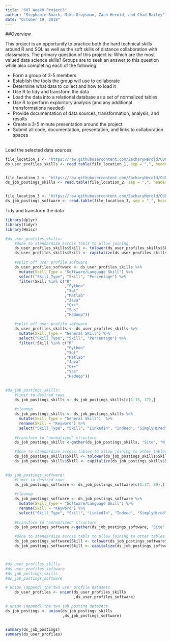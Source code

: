 ```yaml
---
title: "607 Week8 Project3"
author: "Stephanie Roark, Mike Groysman, Zach Herold, and Chad Bailey"
date: "October 19, 2018"
---
```


##Overview

This project is an opportunity to practice both the hard technical skills around R and SQL as well as the soft skills of distance collaboration with classmates. The primary question of this project is: Which are the most valued data science skills? Groups are to seek an answer to this question while also completing each of the following:

* Form a group of 3-5 members
* Establish the tools the group will use to collaborate
* Determine what data to collect and how to load it
* Use R to tidy and transform the data
* Load the data into a relational database as a set of normalized tables
* Use R to perform exploritory analysis (and any additional transformations needed)
* Provide documentation of data sources, transformation, analysis, and results
* Create a 3-5 minute presentation around the project
* Submit all code, documentation, presentation, and links to collaboration spaces

## <Insert other documentation>

Load the selected data sources
```r
file_location_1 <- 'https://raw.githubusercontent.com/ZacharyHerold/CUNY-DATA607/master/SCData.csv'
ds_user_profiles_skills <- read.table(file_location_1, sep = ",", header = TRUE, stringsAsFactors = FALSE)


file_location_2 <- 'https://raw.githubusercontent.com/ZacharyHerold/CUNY-DATA607/master/ds_general_skills_revised.csv'
ds_job_postings_skills <- read.table(file_location_2, sep = ",", header = TRUE, stringsAsFactors = FALSE)


file_location_3 <- 'https://raw.githubusercontent.com/ZacharyHerold/CUNY-DATA607/master/ds_job_listing_software.csv'
ds_job_postings_software <- read.table(file_location_3, sep = ",", header = TRUE, fill = TRUE, stringsAsFactors = FALSE)
```

Tidy and transform the data
```r
library(dplyr)
library(tidyr)
library(Hmisc)

#ds_user_profiles_skills: 
    #done to standardize across tabls to allow joining
    ds_user_profiles_skills$Skill <- tolower(ds_user_profiles_skills$Skill)
    ds_user_profiles_skills$Skill <- capitalize(ds_user_profiles_skills$Skill)
    
    #split off user profile software
    ds_user_profiles_software <- ds_user_profiles_skills %>%
      mutate(Skill_Type = "Software/Language Skill") %>%
      select("Skill_Type", "Skill", "Percentage") %>%
      filter(Skill %in% c("R"
                          ,"Python"
                          ,"Sql"
                          ,"Matlab"
                          ,"Java"
                          ,"C++"
                          ,"Sas"
                          ,"Hadoop"))
    
    #split off user profile software
    ds_user_profiles_skills <- ds_user_profiles_skills %>%
      mutate(Skill_Type = "General SKill") %>%
      select("Skill_Type", "Skill", "Percentage") %>%
      filter(!Skill %in% c("R"
                          ,"Python"
                          ,"Sql"
                          ,"Matlab"
                          ,"Java"
                          ,"C++"
                          ,"Sas"
                          ,"Hadoop"))

    
#ds_job_postings_skills: 
    #limit to desired rows
    ds_job_postings_skills <- ds_job_postings_skills[c(1:15, 17),]
    
    #cleanup
    ds_job_postings_skills <- ds_job_postings_skills %>%
      mutate(Skill_Type = "General Skill")  %>%
      rename(Skill = "Keyword") %>%
      select("Skill_Type", "Skill", "LinkedIn", "Indeed", "SimplyHired", "Monster")
    
    #transform to "normalized" structure
    ds_job_postings_skills <-gather(ds_job_postings_skills, "Site", "N_Records", 3:6)

    #done to standardize across tables to allow joining to other tables
    ds_job_postings_skills$Skill <- tolower(ds_job_postings_skills$Skill)
    ds_job_postings_skills$Skill <- capitalize(ds_job_postings_skills$Skill)

    
#ds_job_postings_software:
    #limit to desired rows
    ds_job_postings_software <- ds_job_postings_software[c(1:37, 39),]
    
    #cleanup
    ds_job_postings_software <- ds_job_postings_software %>%
      mutate(Skill_Type = "Software/Language Skill") %>%
      rename(Skill = "Keyword") %>%
      select("Skill_Type", "Skill", "LinkedIn", "Indeed", "SimplyHired", "Monster")
      
    #transform to "normalized" structure
    ds_job_postings_software <-gather(ds_job_postings_software, "Site", "N_Records", 3:6)

    #done to standardize across tabls to allow joining to other tables
    ds_job_postings_software$Skill <- tolower(ds_job_postings_software$Skill)
    ds_job_postings_software$Skill <- capitalize(ds_job_postings_software$Skill)



#ds_user_profiles_skills
#ds_user_profiles_software
#ds_job_postings_skills
#ds_job_postings_software

# union (append) the two user profile datasets
    ds_user_profiles <- union(ds_user_profiles_skills
                              ,ds_user_profiles_software)

# union (append) the two job posting datasets
ds_job_postings <- union(ds_job_postings_skills
                         ,ds_job_postings_software)


summary(ds_job_postings)
summary(ds_user_profiles)



```